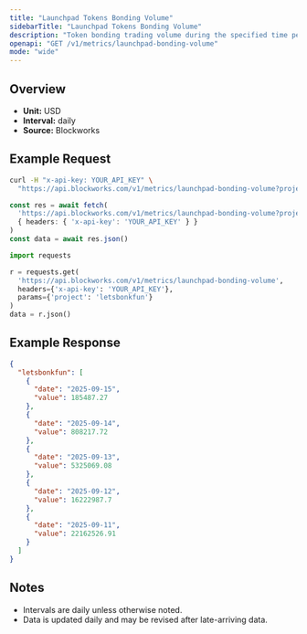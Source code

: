 ```yaml
---
title: "Launchpad Tokens Bonding Volume"
sidebarTitle: "Launchpad Tokens Bonding Volume"
description: "Token bonding trading volume during the specified time period for given launchpad."
openapi: "GET /v1/metrics/launchpad-bonding-volume"
mode: "wide"
---
```


## Overview

- **Unit:** USD
- **Interval:** daily
- **Source:** Blockworks

## Example Request

<CodeGroup>

```bash cURL
curl -H "x-api-key: YOUR_API_KEY" \
  "https://api.blockworks.com/v1/metrics/launchpad-bonding-volume?project=letsbonkfun"
```

```typescript TypeScript
const res = await fetch(
  'https://api.blockworks.com/v1/metrics/launchpad-bonding-volume?project=letsbonkfun',
  { headers: { 'x-api-key': 'YOUR_API_KEY' } }
)
const data = await res.json()
```

```python Python
import requests

r = requests.get(
  'https://api.blockworks.com/v1/metrics/launchpad-bonding-volume',
  headers={'x-api-key': 'YOUR_API_KEY'},
  params={'project': 'letsbonkfun'}
)
data = r.json()
```

</CodeGroup>

## Example Response

```json
{
  "letsbonkfun": [
    {
      "date": "2025-09-15",
      "value": 185487.27
    },
    {
      "date": "2025-09-14",
      "value": 808217.72
    },
    {
      "date": "2025-09-13",
      "value": 5325069.08
    },
    {
      "date": "2025-09-12",
      "value": 16222987.7
    },
    {
      "date": "2025-09-11",
      "value": 22162526.91
    }
  ]
}
```

## Notes
- Intervals are daily unless otherwise noted.
- Data is updated daily and may be revised after late-arriving data.